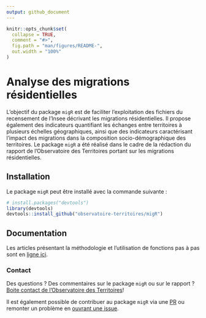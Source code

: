 ```yaml
---
output: github_document
---
```


<!-- README.md is generated from README.Rmd. Please edit that file -->

```r
knitr::opts_chunk$set(
  collapse = TRUE,
  comment = "#>",
  fig.path = "man/figures/README-",
  out.width = "100%"
)
```
# Analyse des migrations résidentielles

L'objectif du package `migR` est de faciliter l'exploitation des fichiers du recensement de l'Insee décrivant les migrations résidentielles. Il propose également des indicateurs quantifiant les échanges entre territoires à plusieurs échelles géographiques, ainsi que des indicateurs caractérisant l'impact des migrations dans la composition socio-démographique des territoires.
Le package `migR` a été réalisé dans le cadre de la rédaction du rapport de l'Observatoire des Territoires portant sur les migrations résidentielles.

## Installation

Le package `migR` peut être installé avec la commande suivante :

```r
# install.packages("devtools")
library(devtools)
devtools::install_github("observatoire-territoires/migR")
```


## Documentation

Les articles présentant la méthodologie et l'utilisation de fonctions pas à pas sont en [ligne ici](https://observatoire-territoires.github.io/migR/index.html).


### Contact

Des questions ? Des commentaires sur le package `migR` ou sur le rapport ? [Boite contact de l'Observatoire des Territoires](mailto:observatoire@cget.gouv.fr)!

Il est également possible de contribuer au package `migR` via une [PR](https://github.com/observatoire-territoires/migR/pulls) ou remonter un problème en [ouvrant une issue](https://github.com/observatoire-territoires/migR/issues).
